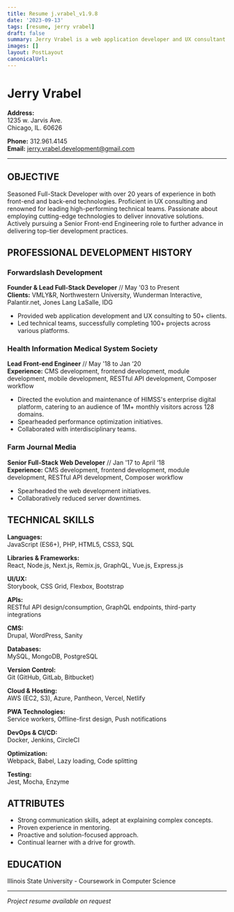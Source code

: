 ```yaml
---
title: Resume j.vrabel_v1.9.8
date: '2023-09-13'
tags: [resume, jerry vrabel]
draft: false
summary: Jerry Vrabel is a web application developer and UX consultant with over 20 years of experience in the industry. He is the founder of Forwardslash Development, which provides web application development and UX consulting services. He has also worked as a Lead Engineer for the Health Information Medical System Society and Senior Developer for the Farm Journal Media.
images: []
layout: PostLayout
canonicalUrl:
---
```


# Jerry Vrabel

**Address:**  
1235 w. Jarvis Ave.  
Chicago, IL. 60626

**Phone:** 312.961.4145  
**Email:** [jerry.vrabel.development@gmail.com](mailto:jerry.vrabel.development@gmail.com)

---

## OBJECTIVE

Seasoned Full-Stack Developer with over 20 years of experience in both front-end and back-end technologies. Proficient in UX consulting and renowned for leading high-performing technical teams. Passionate about employing cutting-edge technologies to deliver innovative solutions. Actively pursuing a Senior Front-end Engineering role to further advance in delivering top-tier development practices.

## PROFESSIONAL DEVELOPMENT HISTORY

### Forwardslash Development

**Founder & Lead Full-Stack Developer** // May '03 to Present  
**Clients:** VMLY&R, Northwestern University, Wunderman Interactive, Palantir.net, Jones Lang LaSalle, IDG

- Provided web application development and UX consulting to 50+ clients.
- Led technical teams, successfully completing 100+ projects across various platforms.

### Health Information Medical System Society

**Lead Front-end Engineer** // May '18 to Jan ‘20  
**Experience:** CMS development, frontend development, module development, mobile development, RESTful API development, Composer workflow

- Directed the evolution and maintenance of HIMSS's enterprise digital platform, catering to an audience of 1M+ monthly visitors across 128 domains.
- Spearheaded performance optimization initiatives.
- Collaborated with interdisciplinary teams.

### Farm Journal Media

**Senior Full-Stack Web Developer** // Jan '17 to April ‘18  
**Experience:** CMS development, frontend development, module development, RESTful API development, Composer workflow

- Spearheaded the web development initiatives.
- Collaboratively reduced server downtimes.

## TECHNICAL SKILLS

**Languages:**  
JavaScript (ES6+), PHP, HTML5, CSS3, SQL

**Libraries & Frameworks:**  
React, Node.js, Next.js, Remix.js, GraphQL, Vue.js, Express.js

**UI/UX:**  
Storybook, CSS Grid, Flexbox, Bootstrap

**APIs:**  
RESTful API design/consumption, GraphQL endpoints, third-party integrations

**CMS:**  
Drupal, WordPress, Sanity

**Databases:**  
MySQL, MongoDB, PostgreSQL

**Version Control:**  
Git (GitHub, GitLab, Bitbucket)

**Cloud & Hosting:**  
AWS (EC2, S3), Azure, Pantheon, Vercel, Netlify

**PWA Technologies:**  
Service workers, Offline-first design, Push notifications

**DevOps & CI/CD:**  
Docker, Jenkins, CircleCI

**Optimization:**  
Webpack, Babel, Lazy loading, Code splitting

**Testing:**  
Jest, Mocha, Enzyme

## ATTRIBUTES

- Strong communication skills, adept at explaining complex concepts.
- Proven experience in mentoring.
- Proactive and solution-focused approach.
- Continual learner with a drive for growth.

## EDUCATION

Illinois State University - Coursework in Computer Science

---

_Project resume available on request_
